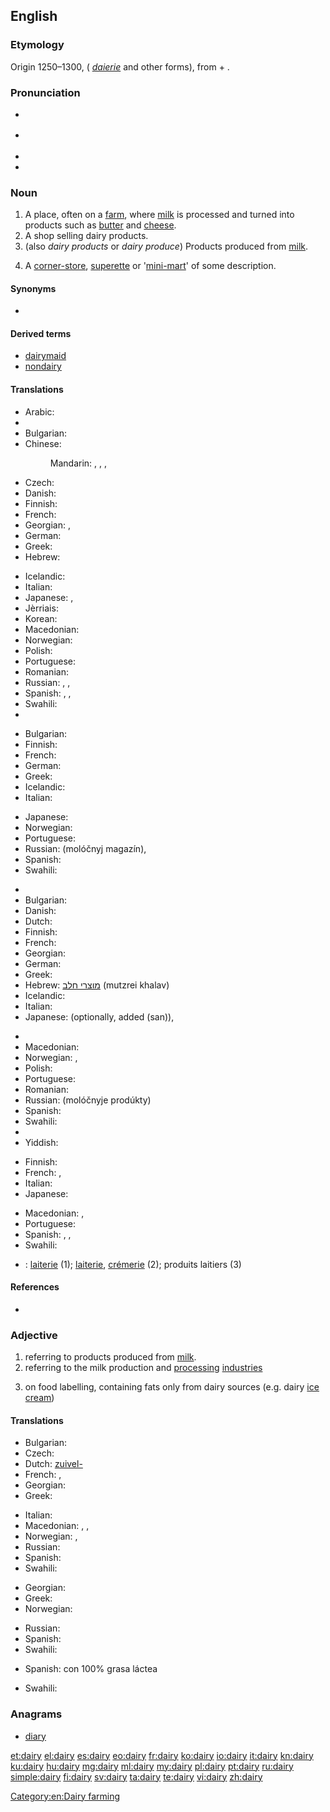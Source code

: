 ==English==
{{wikipedia}}

===Etymology===
Origin 1250–1300, ({{etyl|enm|en}} ''[[daierie]]'' and other forms), from {{term|dey||dairymaid}} + {{term|-ery}}.

===Pronunciation===
* {{a|UK}} {{IPA|/ˈdɛəɹi/}}
* {{a|US}} {{IPA|/ˈdɛɹi/|/ˈdeɪ.ɻi/}}
* {{audio|en-us-dairy.ogg|Audio (US)}}
* {{rhymes|ɛəɹi}}

===Noun===
{{en-noun|dair|ies}}

# A place, often on a [[farm]], where [[milk]] is processed and turned into products such as [[butter]] and [[cheese]].
# A shop selling dairy products.
# (also ''dairy products'' or ''dairy produce'') Products produced from [[milk]].
# {{context|New Zealand|lang=en}} A [[corner-store]], [[superette]] or '[[mini-mart]]' of some description.

====Synonyms====
* {{l/en|milkhouse}}

====Derived terms====
* [[dairymaid]]
* [[nondairy]]

====Translations====
{{trans-top|place, where milk is processed}}
* Arabic: {{t-|ar|ملبنة|f|tr=malbana|sc=Arab}}
* {{trreq|hy}}
* Bulgarian: {{t+|bg|мандра|f}}
* Chinese:
*: Mandarin: {{t|cmn|奶牛場|sc=Hani}}, {{t|cmn|奶牛场|tr=nǎiniúchǎng|sc=Hani}}, {{t|cmn|乳牛場|sc=Hani}}, {{t|cmn|乳牛场|tr=rǔniúchǎng|sc=Hani}}
* Czech: {{t+|cs|mlékárna|f}}
* Danish: {{t-|da|mejeri|n}}
* Finnish: {{t-|fi|meijeri}}
* French: {{t+|fr|laiterie|f}}
* Georgian: {{t-|ka|ერბო-კარაქის ქარხანა|tr=erbo-karak'is k'arxana|sc=Geor}}, {{t-|ka|რძის ფერმა|tr=rjis p'erma|sc=Geor}}
* German: {{t+|de|Molkerei|f}}
* Greek: {{t+|el|γαλακτοκομείο|n|tr=galaktokomeío}}
* Hebrew: {{t+|he|מחלבה|f|tr=makhlava|sc=Hebr}}
{{trans-mid}}
* Icelandic: {{t+|is|mjólkurbú|n}}
* Italian: {{t-|it|caseificio|m}}
* Japanese: {{t+|ja|牧場|tr=ぼくじょう, bokujō}}, {{t-|ja|酪農|tr=らくのう, rakunō|sc=Jpan}}
* Jèrriais: {{tø|roa-jer|lait'tie|f}}
* Korean: {{t-|ko|낙농공장|tr=nagnong gongjang|sc=Kore}}
* Macedonian: {{t-|mk|млекарница|f|tr=mlekárnica}}
* Norwegian: {{t-|no|meieri|n}}
* Polish: {{t-|pl|mleczarnia|f}}
* Portuguese: {{t-|pt|leitaria|f}}
* Romanian: {{t-|ro|untărie|f}}
* Russian: {{t+|ru|маслобойня|f|tr=maslobójnja|sc=Cyrl}}, {{t+|ru|маслодельня|f|tr=maslodél'nja|sc=Cyrl}}, {{t-|ru|молочная ферма|f|tr=molóčnaja férma|sc=Cyrl}}
* Spanish: {{t+|es|granja|f}}, {{t-|es|granja lechera|f}}, {{t+|es|establo|m}}
* Swahili: {{trreq|sw}}
* {{trreq|tr}}
{{trans-bottom}}

{{trans-top|shop selling dairy products}}
* Bulgarian: {{t-|bg|млекарница|f}}
* Finnish: {{t+|fi|maitokauppa}}
* French: {{t+|fr|crémerie}}
* German: {{t-|de|Milchladen|m}}
* Greek: {{t+|el|γαλακτοπωλείο|n|tr=galaktopoleío}}
* Icelandic: {{t+|is|mjólkurbúð|f}}
* Italian: {{t+|it|latteria|f}}
{{trans-mid}}
* Japanese: {{t-|ja|日用雑貨店|tr=nichiyōzakkaten}}
* Norwegian: {{t-|no|melkebutikk|m}}
* Portuguese: {{t-|pt|leitaria|f}}
* Russian: {{t+|ru|молочный}} {{t+|ru|магазин|m}} (molóčnyj magazín), {{t+|ru|молочная|f|tr=molóčnaja}}
* Spanish: {{t-|es|lechería|f}}
* Swahili: {{trreq|sw}}
{{trans-bottom}}

{{trans-top|products produced from milk}}
* {{trreq|hy}}
* Bulgarian: {{t-|bg|млечни произведения}}
* Danish: {{t-|da|mejeriprodukt|n}}
* Dutch: {{t+|nl|zuivel|m}}
* Finnish: {{t-|fi|maitotuote|p|alt=maitotuotteet}}
* French: {{t+|fr|laitages|m-p}}
* Georgian: {{t-|ka|რძის პროდუქტები|p|tr=rjis produk'tebi|sc=Geor}}
* German: {{t-|de|Molkereiprodukte|p}}
* Greek: {{t+|el|γαλακτοκομικά|n-p|tr=galaktokomiká}}
* Hebrew: [[מוצרי חלב]] (mutzrei khalav) {{m-p}}
* Icelandic: {{t-|is|mjólkurafurðir|f}}
* Italian: {{t+|it|latticini|m-p}}
* Japanese: {{t-|ja|牛乳屋|tr=gyūnyūya}} (optionally, added {{Jpan|さん}} (san)), {{t-|ja|牛乳販売店|tr=gyūnyūhanbaiten}}
{{trans-mid}}
* {{trreq|ko}}
* Macedonian: {{t-|mk|млечни производи|m-p|tr=mléčni proízvodi}}
* Norwegian: {{t-|no|meieriprodukter|n}}, {{t-|no|melkeprodukter|n}}
* Polish: {{t+|pl|nabiał|m}}
* Portuguese: {{t-|pt|lacticínios|p}}
* Romanian: {{t-|ro|lactate|p}}
* Russian: {{l/ru|молочные}} {{t+|ru|продукты|p}} (molóčnyje prodúkty)
* Spanish: {{t-|es|lácteos|m-p}}
* Swahili: {{trreq|sw}}
* {{trreq|tr}}
* Yiddish: {{t-|yi|מילכיקס|n|tr=milkhiks|sc=Hebr}}
{{trans-bottom}}

{{trans-top|corner-store, superette or 'mini-mart' of some description}}
* Finnish: {{t+|fi|lähikauppa}}
* French: {{t-|fr|alimentation générale|f}}, {{qualifier|Canada}} {{t+|fr|dépanneur|m}}
* Italian: {{t+|it|alimentari|m}}
* Japanese: {{t+|ja|コンビニ|tr=konbini}}
{{trans-mid}}
* Macedonian: {{t-|mk|гранап|m|tr=gránap}}, {{t-|mk|бакалница|f|tr=bakálnica}}
* Portuguese: {{t-|pt|mercearia|f}}
* Spanish: {{qualifier|Mexico}} {{t-|es|tiendita|f}}, {{t-|es|minisúper|m}}, {{t-|es|supercito|f}}
* Swahili: {{t+|sw|shajara}}
{{trans-bottom}}

{{checktrans-top|to be checked}}
* {{ttbc|fr}}: [[laiterie]] {{f}} (1); [[laiterie]], [[crémerie]] (2); produits laitiers {{m-p}} (3)
{{trans-mid}}
{{trans-bottom}}

====References====
* {{R:American Heritage 2006}}

===Adjective===
{{en-adj|-}}

# referring to products produced from [[milk]].
# referring to the milk production and [[processing]] [[industries]]
# {{context|British|lang=en}} on food labelling, containing fats only from dairy sources (e.g. dairy [[ice cream]])

====Translations====
{{trans-top|referring to products produced from milk}}
* Bulgarian: {{t+|bg|млечен}}
* Czech: {{t+|cs|mléčný|m}}
* Dutch: [[zuivel-]]
* French: {{t+|fr|laitier|m}}, {{t+|fr|laitière|f}}
* Georgian: {{t-|ka|რძის|tr=rjis|sc=Geor}}
* Greek: {{t+|el|γαλακτοκομικός|m|tr=galaktokomikós}}
{{trans-mid}}
* Italian: {{t-|it|caseario}}
* Macedonian: {{t-|mk|млечен|m|tr=mléčen}}, {{t-|mk|млечна|f|tr=mléčna}}, {{t-|mk|млечно|n|tr=mléčno}}
* Norwegian: {{t-|no|meieri-}}, {{t-|no|melke-}}
* Russian: {{t+|ru|молочный|tr=molóčnyj}}
* Spanish: {{t+|es|lácteo}}
* Swahili: {{t+|sw|shajara}}
{{trans-bottom}}

{{trans-top|referring to the milk production and processing industries}}
* Georgian: {{t-|ka|რძის|tr=rjis|sc=Geor}}
* Greek: {{t+|el|γαλακτοκομικός|m|tr=galaktokomikós}}
* Norwegian: {{t-|no|meieri-}}
{{trans-mid}}
* Russian: {{t+|ru|молочный|tr=molóčnyj}}
* Spanish: {{t+|es|lácteo}}
* Swahili: {{t+|sw|shajara}}
{{trans-bottom}}

{{trans-top|on food labelling, containing fats only from dairy sources}}
* Spanish: con 100% grasa láctea
{{trans-mid}}
* Swahili: {{t+|sw|shajara}}
{{trans-bottom}}

===Anagrams===
* [[diary#English|diary]]

[[Category:en:Dairy farming]]

[[et:dairy]]
[[el:dairy]]
[[es:dairy]]
[[eo:dairy]]
[[fr:dairy]]
[[ko:dairy]]
[[io:dairy]]
[[it:dairy]]
[[kn:dairy]]
[[ku:dairy]]
[[hu:dairy]]
[[mg:dairy]]
[[ml:dairy]]
[[my:dairy]]
[[pl:dairy]]
[[pt:dairy]]
[[ru:dairy]]
[[simple:dairy]]
[[fi:dairy]]
[[sv:dairy]]
[[ta:dairy]]
[[te:dairy]]
[[vi:dairy]]
[[zh:dairy]]